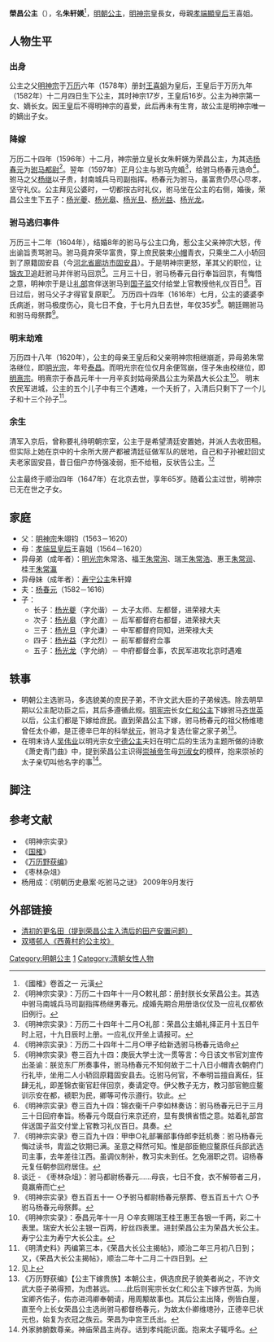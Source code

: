 {{東亞女性歷史人物
| 名稱=榮昌公主
| 身份=[[明朝|明朝]]公主
| 畫像=
| 說明=
| 姓名=朱轩媖
| 封爵=[[公主|公主]]
| 位號=
| 封號=榮昌公主，榮昌大長公主
| 出生年=[[万历|万历]]九年（1582年）十二月四日
| 逝世年=[[顺治|顺治]]四年（1647年）
| 諡號=
| 子=杨光夔，杨光皋，杨光旦，杨光益，杨光龙
| 父親=[[神宗|神宗]]顯皇帝[[朱翊鈞|朱翊鈞]]
| 夫=楊春元
| 母親=[[孝端顯皇后|孝端顯皇后]]王喜姐
|}}


'''榮昌公主'''（{{bd|1582年||1647年|}}），名'''朱轩媖'''<ref name="c">《國榷》卷首之一 元潢</ref>，[[明朝|明朝]][[公主|公主]]，[[明神宗|明神宗]]皇長女，母親[[孝端顯皇后|孝端顯皇后]]王喜姐。

==人物生平==
===出身===
公主之父[[明神宗|明神宗]]于[[万历|万历]]六年（1578年）册封[[孝端显皇后|王喜姐]]为皇后，王皇后于万历九年（1582年）十二月四日生下公主，其时神宗17岁，王皇后16岁。公主为神宗第一女、嫡长女。因王皇后不得明神宗的喜爱，此后再未有生育，故公主是明神宗唯一的嫡出子女。

===降嫁===
万历二十四年（1596年）十二月，神宗册立皇长女朱軒媖为荣昌公主，为其选[[杨春元|杨春元]]为[[驸马都尉|驸马都尉]]<ref>《明神宗实录》：万历二十四年十一月○敕礼部：册封朕长女荣昌公主。其选中驸马南城兵马司副指挥杨继男春元。成婚先期合用册诰仪仗及一应礼仪都依旧例行。</ref>。翌年（1597年）正月公主与驸马完婚<ref>《明神宗实录》：万历二十四年十二月○礼部：荣昌公主婚礼择正月十五日午时上冠，十九日辰时上册。一应礼仪开坐上请报可。</ref>，给驸马杨春元诰命<ref>《明神宗实录》：万历二十四年十二月○甲子给新选驸马杨春元诰命</ref>。驸马之父[[杨继|杨继]]以子贵，封南城兵马司副指挥。杨春元为驸马，虽富贵仍尽心尽孝，坚守礼仪。公主拜见公婆时，一切都按古时礼仪，驸马坐在公主的右侧，婚後，荣昌公主生下五子：[[杨光夔|杨光夔]]、[[杨光皋|杨光皋]]、[[杨光旦|杨光旦]]、[[杨光益|杨光益]]、[[杨光龙|杨光龙]]。

===驸马逃归事件===
万历三十二年（1604年），结婚8年的驸马与公主口角，惹公主父亲神宗大怒，传出谕旨责骂驸马。驸马竟弃荣华富贵，穿上庶民裝束[[六合一統帽|小帽]]青衣，只乘坐二人小轿回到了原籍固安县（今[[河北省|河北省]][[廊坊市|廊坊市]][[固安县|固安县]]）。于是明神宗更怒，革其父的职位，让[[锦衣卫|锦衣卫]]追赶驸马并伴驸马回京<ref>《明神宗实录》卷三百九十四：庚辰大学士沈一贯等言：今日该文书官刘宣传出圣谕：朕览东厂所奏事件，驸马杨春元不知何故于二十八日小帽青衣朝府门行礼毕，坐用二人小轿回原籍固安县去。讫驸马何官，不奉明旨擅自离任，狂肆无礼，即差锦衣衞官赶伴回京，奏请定夺。伊父教子无方，教习部官鲍应鳌训示安在都，禠职为民，卿等可传示遵行。钦此。</ref>。三月三十日，驸马杨春元自行奉旨回京，有悔悟之意，明神宗于是让[[礼部|礼部]]宫伴送驸马到[[国子监|国子监]]交付给堂上官教授他礼仪百日<ref>《明神宗实录》卷三百九十四：锦衣衞千户李如林奏访：驸马杨春元已于三月三十日回府奉旨。杨春元今既自行来京还府，显有畏惧省悟之意。姑着礼部宫伴送国子监交付堂上官教习礼仪百日。具奏。</ref>。百日过后，驸马父子才得官复原职<ref>《明神宗实录》卷三百九十四：甲申○礼部署部事侍郎李廷机奏：驸马杨春元悔过读书，胄监之钦期已满。圣意之释然可知。惟是部臣鲍应鳌原任兵部武选司主事，去年差往江西。虽调仪制补，教习实未到任。乞免溺职之罚。诏杨春元复任朝参回府居住。</ref>。
万历四十四年（1616年）七月，公主的婆婆李氏病逝，驸马极度伤心，竟七日不食，于七月九日去世，年仅35岁<ref>谈迁 - 《枣林杂俎》：驸马都尉杨春元……母丧，七日不食，衣不解带者三月，竟羸瘠而亡</ref>。朝廷赐驸马和驸马母祭葬<ref>《明神宗实录》卷五百五十一 ○予驸马都尉杨春元祭葬、卷五百五十六 ○予驸马杨春元母祭葬。</ref>。

===明末劫难===
万历四十八年（1620年），公主的母亲王皇后和父亲明神宗相继崩逝，异母弟朱常洛继位，即[[明光宗|明光宗]]，年号[[泰昌|泰昌]]。而明光宗在位仅月余便驾崩，侄子朱由校继位，即[[明熹宗|明熹宗]]。明熹宗于泰昌元年十一月辛亥封姑母荣昌公主为荣昌大长公主<ref>《明神宗实录》：泰昌元年十一月 ○辛亥赐瑞王桂王惠王各银一千两，彩二十表里。瑞安大长公主银一百两，紵丝四表里。进封荣昌公主为荣昌大长公主。寿宁公主为寿宁大长公主。</ref>。
明末农民军进城，公主的五个儿子中有三个遇难，一个夭折了，入清后只剩下了一个儿子和十三个孙子<ref>《明清史料》丙编第三本，《荣昌大长公主揭帖》，顺治二年三月初八日到；又，《荣昌大长公主揭帖》，顺治二年十二月二十四日到。</ref>。

===余生===
清军入京后，曾称要礼待明朝宗室，公主于是希望清廷安置她，并派人去收田租。但实际上她在京中的十余所大房产都被清廷征做军队的居地，自己和子孙被赶回丈夫老家固安县，昔日佃户亦恃强凌弱，拒不给租，反状告公主。<ref>见上</ref>

公主最终于顺治四年（1647年）在北京去世，享年65岁。随着公主过世，明神宗已无在世之子女。

==家庭==
*父：[[明神宗|明神宗]]朱翊钧（1563－1620）
*母：[[孝端显皇后|孝端显皇后]]王喜姐（1564－1620）
*异母弟（成年者）：[[明光宗|明光宗]]朱常洛、福王[[朱常洵|朱常洵]]、瑞王[[朱常浩|朱常浩]]、惠王[[朱常润|朱常润]]、桂王[[朱常瀛|朱常瀛]]
*异母妹（成年者）：[[寿宁公主|寿宁公主]]朱轩媁
*夫：[[杨春元|杨春元]]（1582－1616）
*子：
**长子：[[杨光夔|杨光夔]]（字允谐）－ 太子太师、左都督，进荣禄大夫
**次子：[[杨光皋|杨光皋]]（字允直）－ 后军都督府右都督，进荣禄大夫
**三子：[[杨光旦|杨光旦]]（字允谦）－ 中军都督府同知，进荣禄大夫
**四子：[[杨光益|杨光益]]（字允烈）－ 前军都督府佥事
**五子：[[杨光龙|杨光龙]]（字允纳）－ 中府都督佥事，农民军进攻北京时遇难

==轶事==
*明朝公主选驸马，多选貌美的庶民子弟，不许文武大臣的子弟候选。除去明早期以公主配功臣之后，其后多遵循此规。[[明宪宗|明宪宗]]长女[[仁和公主|仁和公主]]下嫁驸马[[齐世英|齐世英]]以后，公主们都是下嫁给庶民。直到荣昌公主下嫁，驸马杨春元的祖父杨维璁曾任太仆卿，是正德辛巳年的科举[[状元|状元]]，驸马才复选仕宦之家子弟<ref>《万历野获编》【公主下嫁贵族】本朝公主，俱选庶民子貌美者尚之，不许文武大臣子弟得预，为虑甚远。……此后则宪宗长女仁和公主下嫁齐世英，为尚宝卿齐佑子，佑亦进鸿卿奉朝请，用周颙故事也。其后公主出降，例皆白屋，直至今上长女荣昌公主选尚驸马都督杨春元，为故太仆卿维璁孙，正德辛巳状元也，始复为衣冠之族云。荣昌为中宫王氏出。</ref>。
*在明末诗人[[吴伟业|吴伟业]]以明光宗女[[宁德公主|宁德公主]]夫妇在明亡后的生活为主题所做的诗歌《萧史青门曲》中，提到荣昌公主识得[[崇禎帝|崇禎帝]]生母[[孝纯皇太后|刘淑女]]的模样，抱来崇祯的太子亲切叫他名字的事<ref>外家肺腑数尊亲。神庙荣昌主尚存。话到孝纯能识面。抱来太子辄呼名。</ref>。

==脚注==
<div class="references-small">
<references></references>
</div>
==参考文献==
*《明神宗实录》
*《[[国榷|国榷]]》
*《[[万历野获编|万历野获编]]》
*《枣林杂俎》
*杨用成：《明朝历史悬案·吃驸马之谜》 2009年9月发行

==外部链接==
*[http://economy.guoxue.com/?p=5147 清初的更名田（提到荣昌公主入清后的田产安置问题）] {{Wayback|url=http://economy.guoxue.com/?p=5147 |date=20190608123342 }}
*[http://blog.sina.com.cn/s/blog_522592330100slrt.html 双塔邨人《西黄村的公主坟》] {{Wayback|url=http://blog.sina.com.cn/s/blog_522592330100slrt.html |date=20190602161621 }}

{{明神宗皇室}}
[[Category:明朝公主|Category:明朝公主]]
[[Category:明神宗皇女|1]]
[[Category:清朝女性人物|Category:清朝女性人物]]